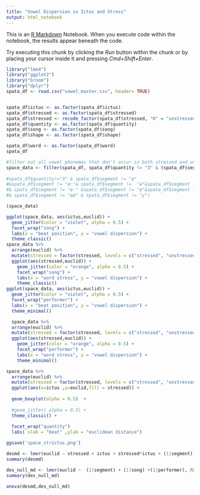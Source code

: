 ```yaml
---
title: "Vowel Dispersion in Ictus and Stress"
output: html_notebook
---
```


This is an [R Markdown](http://rmarkdown.rstudio.com) Notebook. When you execute code within the notebook, the results appear beneath the code.

Try executing this chunk by clicking the *Run* button within the chunk or by placing your cursor inside it and pressing *Cmd+Shift+Enter*.

```r
library("lme4")
library("ggplot2")
library("broom")
library("dplyr")
spata_df <- read.csv("vowel_master.csv", header= TRUE)


spata_df$ictus <- as.factor(spata_df$ictus)
spata_df$stressed <- as.factor(spata_df$stressed)
spata_df$stressed <- recode_factor(spata_df$stressed, "0" = "unstressed","1" = "stressed")
spata_df$quantity <- as.factor(spata_df$quantity)
spata_df$song <- as.factor(spata_df$song)
spata_df$shape <- as.factor(spata_df$shape)

spata_df$word <- as.factor(spata_df$word)
spata_df
```

```r
#filter out all vowel phonemes that don't occur in both stressed and unstressed positions in Estonian
space_data <- filter(spata_df, spata_df$quantity != "3" & (spata_df$segment == "a" |spata_df$segment == "aa"|spata_df$segment == "aː"| spata_df$segment == "e" |spata_df$segment == "ee"| spata_df$segment == "eː"  | spata_df$segment == "i" | spata_df$segment == "ii"| spata_df$segment == "iː" | spata_df$segment == "o"| spata_df$segment == "oo"| spata_df$segment == "oː") )
                     
#spata_df$quantity!="3" & spata_df$segment != "ø"
#&spata_df$segment != "øː"& spata_df$segment !=  "ɵ"&spata_df$segment !=  "ɵɵ"
#& spata_df$segment != "ɵː" &spata_df$segment != "æ"&spata_df$segment != "æː"
#& spata_df$segment != "ææ" & spata_df$segment != "y")

(space_data)
```

```r

ggplot(space_data, aes(ictus,euclid)) + 
  geom_jitter(color = "violet", alpha = 0.5) +
  facet_wrap("song") +
  labs(x = "beat position", y = "vowel dispersion") + 
  theme_classic()
space_data %>%
  arrange(euclid) %>%
  mutate(stressed = factor(stressed, levels = c("stressed", "unstressed")))%>%
  ggplot(aes(stressed,euclid)) + 
    geom_jitter(color = "orange", alpha = 0.5) +
    facet_wrap("song") +
    labs(x = "word stress", y = "vowel dispersion") + 
    theme_classic()
ggplot(space_data, aes(ictus,euclid)) + 
  geom_jitter(color = "violet", alpha = 0.5) +
  facet_wrap("performer") +
  labs(x = "beat position", y = "vowel dispersion") + 
  theme_minimal()

  space_data %>%
  arrange(euclid) %>%
  mutate(stressed = factor(stressed, levels = c("stressed", "unstressed")))%>%
  ggplot(aes(stressed,euclid)) + 
    geom_jitter(color = "orange", alpha = 0.5) +
    facet_wrap("performer") +
    labs(x = "word stress", y = "vowel dispersion") + 
    theme_minimal()

```

```r
space_data %>%
  arrange(euclid) %>%
  mutate(stressed = factor(stressed, levels = c("stressed", "unstressed")))%>%
  ggplot(aes(x=ictus ,y=euclid,fill = stressed)) + 
  
  geom_boxplot(alpha = 0.5)  + 
  
  #geom_jitter( alpha = 0.5) +
  theme_classic() +
  
  facet_wrap("quantity")
  labs( xlab = "beat" ,ylab = "euclidean distance") 

ggsave('space_strictus.png')
```

```r
desmd <- lmer(euclid ~ stressed + ictus + stressed*ictus + (1|segment) + (1|song) + (1|performer), REML = FALSE, data = space_data )
summary(desmd)
```

```r
des_null_md <- lmer(euclid ~  (1|segment) + (1|song) +(1|performer), REML = FALSE, data = space_data )
summary(des_null_md)
```

```r
anova(desmd,des_null_md)
```
